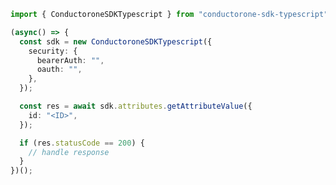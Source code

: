 ```typescript C1ApiAttributeV1AttributesGetAttributeValue.ts
import { ConductoroneSDKTypescript } from "conductorone-sdk-typescript";

(async() => {
  const sdk = new ConductoroneSDKTypescript({
    security: {
      bearerAuth: "",
      oauth: "",
    },
  });

  const res = await sdk.attributes.getAttributeValue({
    id: "<ID>",
  });

  if (res.statusCode == 200) {
    // handle response
  }
})();
```
